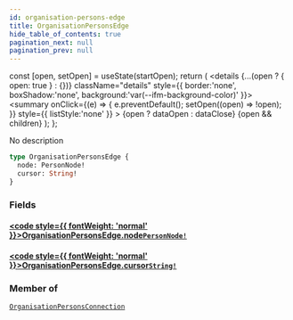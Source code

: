 ```yaml
---
id: organisation-persons-edge
title: OrganisationPersonsEdge
hide_table_of_contents: true
pagination_next: null
pagination_prev: null
---
```







  const [open, setOpen] = useState(startOpen);
  return (
    <details {...(open ? { open: true } : {})} className="details" style={{ border:'none', boxShadow:'none', background:'var(--ifm-background-color)' }}>
      <summary
        onClick={(e) => {
          e.preventDefault();
          setOpen((open) => !open);
        }}
        style={{ listStyle:'none' }}
      >
      {open ? dataOpen : dataClose}
      </summary>
      {open && children}
    </details>
  );
};




No description


```graphql
type OrganisationPersonsEdge {
  node: PersonNode!
  cursor: String!
}
```




### Fields

#### [<code style={{ fontWeight: 'normal' }}>OrganisationPersonsEdge.<b>node</b></code>](#)<Bullet />[`PersonNode!`](/cris/objects/person-node) <Badge class="secondary" text="non-null"/> <Badge class="secondary" text="object"/>
> 
> 

#### [<code style={{ fontWeight: 'normal' }}>OrganisationPersonsEdge.<b>cursor</b></code>](#)<Bullet />[`String!`](/cris/scalars/string) <Badge class="secondary" text="non-null"/> <Badge class="secondary" text="scalar"/>
> 
> 



### Member of

[`OrganisationPersonsConnection`](/cris/objects/organisation-persons-connection)  <Badge class="secondary" text="object"/>

